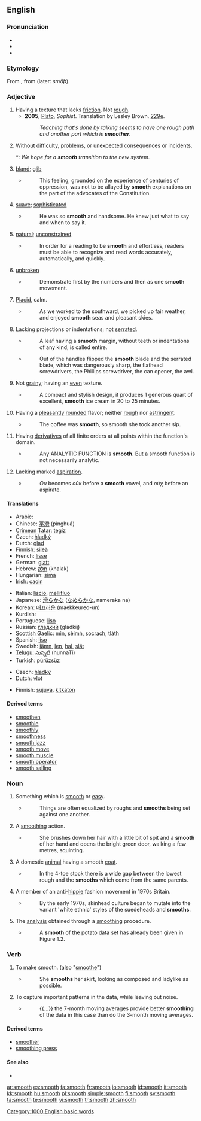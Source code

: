 ==English==

===Pronunciation===
* {{IPA|/smuːð/}}
* {{audio|en-us-smooth.ogg|Audio (US)}}
* {{rhymes|uːð}}

===Etymology===
From {{ME.}} {{term|smothe|lang=enm}}, from {{etyl|ang}} {{term|smeþe|smēþe|lang=ang}} (later: ''smōþ'').

===Adjective===
{{en-adj|smoother|smoothest}}

# Having a texture that lacks [[friction]].  Not [[rough]].
#* '''2005''', [[w:Plato|Plato]], ''Sophist''.  Translation by Lesley Brown. [[w:Stephanus pagination|229e]].
#*: ''Teaching that's done by talking seems to have one rough path and another part which is '''smoother'''.''
# Without [[difficulty]], [[problems]], or [[unexpected]] consequences or incidents.
#*: ''We hope for a '''smooth''' transition to the new system.''
# [[bland]]; [[glib]]
#*{{quote-book|year=1912|author=Gustavus Myers|title=History of the Supreme Court of the United States|url=http://books.google.com/books?id=Mt89AAAAIAAJ|page=133}}
#*:This feeling, grounded on the experience of centuries of oppression, was not to be allayed by '''smooth''' explanations on the part of the advocates of the Constitution.
# {{context|of a person}} [[suave]]; [[sophisticated]]
#*{{quote-book|year=2003|author=T. Lewis Humphrey|title=The Price of Love|isbn=0595272606|url=http://books.google.com/books?id=vjavgdWaY8kC|page=279}}
#*:He was so '''smooth''' and handsome. He knew just what to say and when to say it. 
# {{context|of an action}} [[natural]]; [[unconstrained]]
#*{{quote-book|year=2006|title=Reading for Fluency|author=Mary Kay Moskal and Camille Blachowicz|url=http://books.google.com/books?id=ZHWaNQqTMLwC|isbn=1593852649|page=3}}
#*:In order for a reading to be '''smooth''' and effortless, readers must be able to recognize and read words accurately, automatically, and quickly.
# {{context|of a motion}} [[unbroken]]
#*{{quote-book|year=1927|author=United States National Guard Bureau|title=Manual of Basic Training and Standards of Proficiency for the National Guard
 |url=http://books.google.com/books?id=uwxIAAAAIAAJ|page=181}}
#*:Demonstrate first by the numbers and then as one '''smooth''' movement. 
# {{especially|of water}} [[placid|Placid]], calm.
#*{{quote-book|year=1898|author=John Donaldson Ford|title=An American Cruiser in the East|url=http://books.google.com/books?id=5G5CAAAAIAAJ|page=47}}
#*:As we worked to the southward, we picked up fair weather, and enjoyed '''smooth''' seas and pleasant skies. 
# {{context|of an edge}} Lacking projections or indentations; not [[serrated]].
#*{{quote-book|year=1994|author=Robert E. Swanson|title=A Field Guide to the Trees and Shrubs of the Southern Appalachians|isbn=0801845564|url=http://books.google.com/books?id=0wxY2k8TS_wC|page=8}}
#*:A leaf having a '''smooth''' margin, without teeth or indentations of any kind, is called entire. 
#*{{quote-book|year=1997|author=Christopher Dickey|title=Innocent Blood: A Novel|isbn=0684842009|url=http://books.google.com/books?id=qpdZZ9y9DxUC|page=91}}
#*:Out of the handles flipped the '''smooth''' blade and the serrated blade, which was dangerously sharp, the flathead screwdrivers, the Phillips screwdriver, the can opener, the awl.
# {{context|of food or drink}} Not [[grainy]]; having an [[even]] texture.
#*{{quote-book|year=1997|author=Lou Seibert Pappas|title=Sorbets and Ice Creams|isbn=0811815730|url=http://books.google.com/books?id=MQ7gxYAz0OoC|page=19}}
#*:A compact and stylish design, it produces 1 generous quart of excellent, '''smooth''' ice cream in 20 to 25 minutes.
# {{context|of a beverage}} Having a [[pleasant]]ly [[rounded]] flavor; neither [[rough]] nor [[astringent]].
#*{{quote-book|year=2002|author=Candace Irvin|title=For His Eyes Only|isbn=0373079362|url=http://books.google.com/books?id=gfFrU4YJ-8oC|page=9}}
#*:The coffee was '''smooth''', so smooth she took another sip.
# {{mathematics|of a function}} Having [[derivative]]s of all finite orders at all points within the function's domain.
#*{{quote-book|year=2003|author=Eric W. Weisstein|title=CRC Concise Encyclopedia of Mathematics|isbn=1584883472|url=http://books.google.com/books?id=taoW6K3sFfUC&|page=419}}
#*:Any ANALYTIC FUNCTION is '''smooth'''. But a smooth function is not necessarily analytic.
# {{linguistics|classical studies|of a vowel}} Lacking marked [[aspiration]].
#*{{quote-book|year=1830|author=Benjamin Franklin Fisk|title=A Grammar of the Greek Language|url=http://books.google.com/books?id=_rQRAAAAIAAJ|page=5}}
#*:''Ου'' becomes ''οὐκ'' before a '''smooth''' vowel, and ''οὐχ'' before an aspirate.

====Translations====
{{trans-top|lacking friction, not rough}}
* Arabic: {{ARchar|[[ناعم]]}} {{unicode|(naʕm)}}
* Chinese: [[平滑]] (pínghuá)
* [[Crimean Tatar]]: [[tegiz]]
* Czech: [[hladký]] {{m}}
* Dutch: [[glad]]
* Finnish: [[sileä]]
* French: [[lisse]]
* German: [[glatt]]
* Hebrew: [[חלק|חָלָק]] (khalak)
* Hungarian: [[sima]]
* Irish: [[caoin]]
{{trans-mid}}
* Italian: [[liscio]], [[mellifluo]]
* Japanese: [[滑らか]]な ([[なめらか]]な, nameraka na)
* Korean: [[매끄러운]] (maekkeureo-un)
* Kurdish: {{KUchar|[[لووس]]}}
* Portuguese: [[liso]]
* Russian: [[гладкий]] (gládkij)
* [[Scottish Gaelic]]: [[mìn]], [[sèimh]], [[socrach]], [[tlàth]]
* Spanish: [[liso]]
* Swedish: [[jämn]], [[len]], [[hal]], [[slät]]
* [[Telugu]]: [[నున్నటి]] (nunnaTi)
* Turkish: [[pürüzsüz]]
{{trans-bottom}}

{{trans-top|without difficulty}}
* Czech: [[hladký]] {{m}}
* Dutch: [[vlot]]
{{trans-mid}}
* Finnish: [[sujuva]], [[kitkaton]]
{{trans-bottom}}

====Derived terms====
*[[smoothen]]
*[[smoothie]]
*[[smoothly]]
*[[smoothness]]
*[[smooth jazz]]
*[[smooth move]]
*[[smooth muscle]]
*[[smooth operator]]
*[[smooth sailing]]

===Noun===
{{en-noun}}

# Something which is [[smooth#Adjective|smooth]] or [[easy]].
#*{{quote-book|year=1860|author=Anne Manning|title=The Day of Small Things|url=http://books.google.com/books?id=U88BAAAAQAAJ|page=81}}
#*:Things are often equalized by roughs and '''smooths''' being set against one another.
# A [[smoothing]] action.
#*{{quote-book|year=2006|author=Julienne Van Loon|title=Road Story|isbn=1741146216|url=http://books.google.com/books?id=oD661LYR7poC|page=12}}
#*:She brushes down her hair with a little bit of spit and a '''smooth''' of her hand and opens the bright green door, walking a few metres, squinting.
# A domestic [[animal]] having a smooth [[coat]].
#*{{quote-book|year=1916|author=William Ernest Castle and Sewall Wright|title=Studies of Inheritance in Guinea-pigs and Rats|url=http://books.google.com/books?id=rM20mPisnVEC|page=104}}
#*:In the 4-toe stock there is a wide gap between the lowest rough and the '''smooths''' which come from the same parents. 
# A member of an anti-[[hippie]] fashion movement in 1970s Britain.
#*{{quote-book|year=1999|author=Peter Childs and Mike Storry|title=Encyclopedia of Contemporary British Culture|isbn=0806991356|url=http://books.google.com/books?id=2_3xXme4Q7sC|page=188}}
#*:By the early 1970s, skinhead culture began to mutate into the variant 'white ethnic' styles of the suedeheads and '''smooths'''. 
# {{statistics}} The [[analysis]] obtained through a [[smoothing]] procedure.
#*{{quote-book|year=1990|author=Wolfgang Härdle|title=Applied Nonparametric Regression|isbn=0521429501|url=http://books.google.com/books?id=SF_4pzssFSQC|page=17}}
#*:A '''smooth''' of the potato data set has already been given in Figure 1.2.

===Verb===
{{en-verb}}

# To make smooth. (also "[[smoothe]]")
#*{{quote-book|year=1961|author=William Gibson|title=The Miracle Worker|isbn=0573612382|url=http://books.google.com/books?id=K8OcWWjRNKoC|page=37}}
#*:She '''smooths''' her skirt, looking as composed and ladylike as possible.  
# {{statistics|image processing|digital audio}} To capture important patterns in the data, while leaving out noise. 
#*{{quote-book|year=1999|author=Murray R. Spiegel and Larry J. Stephens|title=Schaum's Outline of Theory and Problems of Statistics|isbn=0070602816|url=http://books.google.com/books?id=a6m_I4a2fmsC|page=457}}
#*:{{...}} the 7-month moving averages provide better '''smoothing''' of the data in this case than do the 3-month moving averages.

====Derived terms====
*[[smoother]]
*[[smoothing press]]

====See also====
*{{pedialite|smoothing}}

[[Category:1000 English basic words]]

[[ar:smooth]]
[[es:smooth]]
[[fa:smooth]]
[[fr:smooth]]
[[io:smooth]]
[[id:smooth]]
[[it:smooth]]
[[kk:smooth]]
[[hu:smooth]]
[[pl:smooth]]
[[simple:smooth]]
[[fi:smooth]]
[[sv:smooth]]
[[ta:smooth]]
[[te:smooth]]
[[vi:smooth]]
[[tr:smooth]]
[[zh:smooth]]